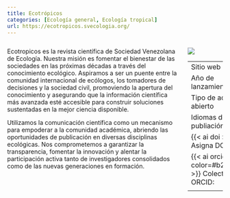 ```yaml
---
title: Ecotrópicos
categories: [Ecología general, Ecología tropical]
url: https://ecotropicos.svecologia.org/
---
```


:::: columns
::: column
Ecotropicos es la revista científica de Sociedad Venezolana de Ecología. Nuestra misión es fomentar el bienestar de las sociedades en las próximas décadas a través del conocimiento ecológico. Aspiramos a ser un puente entre la comunidad internacional de ecólogos, los tomadores de decisiones y la sociedad civil, promoviendo la apertura del conocimiento y asegurando que la información científica más avanzada esté accesible para construir soluciones sustentadas en la mejor ciencia disponible.

Utilizamos la comunicación científica como un mecanismo para empoderar a la comunidad académica, abriendo las oportunidades de publicación en diversas disciplinas ecológicas. Nos comprometemos a garantizar la transparencia, fomentar la innovación y alentar la participación activa tanto de investigadores consolidados como de las nuevas generaciones en formación.
:::
::: column
![](https://ecotropicos.svecologia.org/public/journals/1/pageHeaderLogoImage_en.png)

|                                               |                                                                   |
|-------------------------------|-----------------------------------------|
| Sitio web                                     | [ecotropicos.svecologia.org](https://ecotropicos.svecologia.org/) |
| Año de lanzamiento                            | 1988                                                              |
| Tipo de acceso abierto                        | {{< fa solid gem >}} Diamante                                     |
| Idiomas de publiación                         | Español, Inglés                                                   |
| {{< ai doi >}} Asigna DOI:                    | {{< fa circle-check color=#b2c046 >}}                             |
| {{< ai orcid color=#b2c046 >}} Colecta ORCID: | {{< fa circle-check color=#b2c046 >}}                             |
|                                               |                                                                   |
:::
::::